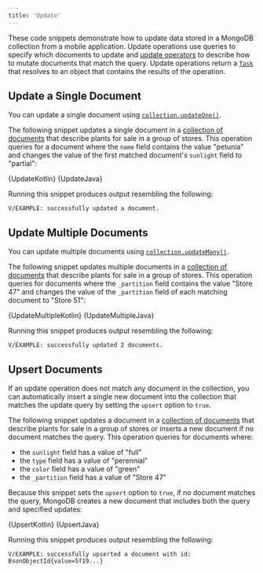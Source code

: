 ```yaml
---
title: 'Update'
---
```



These code snippets demonstrate how to update data stored in a MongoDB
collection from a mobile application. Update operations use queries
to specify which documents to update and [update operators](https://docs.mongodb.com/manual/reference/operator/update/)
to describe how to mutate documents that match the query. Update
operations return a [`Task`](https://developer.android.com/reference/com/google/android/play/core/tasks/Task)
that resolves to an object that contains the results of the operation.

## Update a Single Document

You can update a single document using
[`collection.updateOne()`](https://docs.mongodb.com/realm-sdks/java/latest/io/realm/mongodb/mongo/MongoCollection.html#updateOne-Bson-Bson-).

The following snippet updates a single document in a
[collection of documents](/sdk/java/app-services/mongodb/overview#sample)
that describe plants for sale in a group of stores. This operation queries for a document
where the `name` field contains the value "petunia" and changes the value
of the first matched document's `sunlight` field to "partial":

<Tabs groupId="java-sdk-languages">
    <TabItem value="kotlin" label="Kotlin">
        <CodeBlock language="kotlin">{UpdateKotlin}</CodeBlock>
    </TabItem>
    <TabItem value="java" label="Java">
        <CodeBlock language="java">{UpdateJava}</CodeBlock>
    </TabItem>
</Tabs>

Running this snippet produces output resembling the following:

```
V/EXAMPLE: successfully updated a document.
```

## Update Multiple Documents

You can update multiple documents using
[`collection.updateMany()`](https://docs.mongodb.com/realm-sdks/java/latest/io/realm/mongodb/mongo/MongoCollection.html#updateMany-Bson-Bson-).

The following snippet updates multiple documents in a
[collection of documents](/sdk/java/app-services/mongodb/overview#sample)
that describe plants for sale in a group of stores. This operation queries for documents
where the `_partition` field contains the value "Store 47" and changes
the value of the `_partition` field of each matching document to "Store 51":

<Tabs groupId="java-sdk-languages">
    <TabItem value="kotlin" label="Kotlin">
        <CodeBlock language="kotlin">{UpdateMultipleKotlin}</CodeBlock>
    </TabItem>
    <TabItem value="java" label="Java">
        <CodeBlock language="java">{UpdateMultipleJava}</CodeBlock>
    </TabItem>
</Tabs>


Running this snippet produces output resembling the following:

```
V/EXAMPLE: successfully updated 2 documents.
```

## Upsert Documents

If an update operation does not match any document in the collection,
you can automatically insert a single new document into the collection
that matches the update query by setting the `upsert` option to
`true`.

The following snippet updates a document in a
[collection of documents](/sdk/java/app-services/mongodb/overview#sample)
that describe plants for sale in a group of stores or inserts a
new document if no document matches the query. This operation
queries for documents where:

- the `sunlight` field has a value of "full"
- the `type` field has a value of "perennial"
- the `color` field has a value of "green"
- the `_partition` field has a value of "Store 47"

Because this snippet sets the `upsert` option to `true`, if no
document matches the query, MongoDB creates a new document that includes
both the query and specified updates:

<Tabs groupId="java-sdk-languages">
    <TabItem value="kotlin" label="Kotlin">
        <CodeBlock language="kotlin">{UpsertKotlin}</CodeBlock>
    </TabItem>
    <TabItem value="java" label="Java">
        <CodeBlock language="java">{UpsertJava}</CodeBlock>
    </TabItem>
</Tabs>



Running this snippet produces output resembling the following:

```
V/EXAMPLE: successfully upserted a document with id: BsonObjectId{value=5f19...}
```
